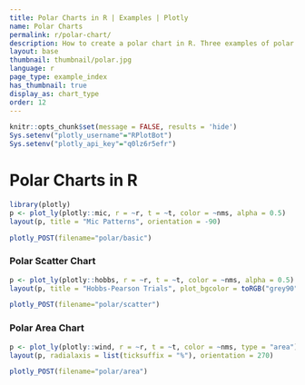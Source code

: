 ```yaml
---
title: Polar Charts in R | Examples | Plotly
name: Polar Charts
permalink: r/polar-chart/
description: How to create a polar chart in R. Three examples of polar line, polar scatter, and polar area chart.
layout: base
thumbnail: thumbnail/polar.jpg
language: r
page_type: example_index
has_thumbnail: true
display_as: chart_type
order: 12
---
```


```r
knitr::opts_chunk$set(message = FALSE, results = 'hide')
Sys.setenv("plotly_username"="RPlotBot")
Sys.setenv("plotly_api_key"="q0lz6r5efr")
```

# Polar Charts in R

```r
library(plotly)
p <- plot_ly(plotly::mic, r = ~r, t = ~t, color = ~nms, alpha = 0.5)
layout(p, title = "Mic Patterns", orientation = -90)
```

```r
plotly_POST(filename="polar/basic")
```

### Polar Scatter Chart

```r
p <- plot_ly(plotly::hobbs, r = ~r, t = ~t, color = ~nms, alpha = 0.5)
layout(p, title = "Hobbs-Pearson Trials", plot_bgcolor = toRGB("grey90"))
```

```r
plotly_POST(filename="polar/scatter")
```

### Polar Area Chart

```r
p <- plot_ly(plotly::wind, r = ~r, t = ~t, color = ~nms, type = "area")
layout(p, radialaxis = list(ticksuffix = "%"), orientation = 270)
```

```r
plotly_POST(filename="polar/area")
```